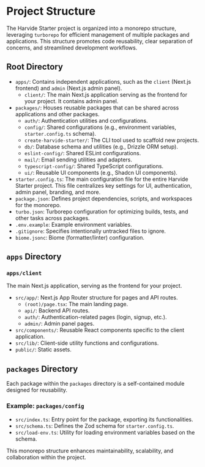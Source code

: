 # Project Structure

The Harvide Starter project is organized into a monorepo structure, leveraging `turborepo` for efficient management of multiple packages and applications. This structure promotes code reusability, clear separation of concerns, and streamlined development workflows.

## Root Directory

- `apps/`: Contains independent applications, such as the `client` (Next.js frontend) and `admin` (Next.js admin panel).
  - `client/`: The main Next.js application serving as the frontend for your project. It contains admin panel.
- `packages/`: Houses reusable packages that can be shared across applications and other packages.
  - `auth/`: Authentication utilities and configurations.
  - `config/`: Shared configurations (e.g., environment variables, `starter.config.ts` schema).
  - `create-harvide-starter/`: The CLI tool used to scaffold new projects.
  - `db/`: Database schema and utilities (e.g., Drizzle ORM setup).
  - `eslint-config/`: Shared ESLint configurations.
  - `mail/`: Email sending utilities and adapters.
  - `typescript-config/`: Shared TypeScript configurations.
  - `ui/`: Reusable UI components (e.g., Shadcn UI components).
- `starter.config.ts`: The main configuration file for the entire Harvide Starter project. This file centralizes key settings for UI, authentication, admin panel, branding, and more.
- `package.json`: Defines project dependencies, scripts, and workspaces for the monorepo.
- `turbo.json`: Turborepo configuration for optimizing builds, tests, and other tasks across packages.
- `.env.example`: Example environment variables.
- `.gitignore`: Specifies intentionally untracked files to ignore.
- `biome.jsonc`: Biome (formatter/linter) configuration.

## `apps` Directory

### `apps/client`

The main Next.js application, serving as the frontend for your project.

- `src/app/`: Next.js App Router structure for pages and API routes.
  - `(root)/page.tsx`: The main landing page.
  - `api/`: Backend API routes.
  - `auth/`: Authentication-related pages (login, signup, etc.).
  - `admin/`: Admin panel pages.
- `src/components/`: Reusable React components specific to the client application.
- `src/lib/`: Client-side utility functions and configurations.
- `public/`: Static assets.

## `packages` Directory

Each package within the `packages` directory is a self-contained module designed for reusability.

### Example: `packages/config`

- `src/index.ts`: Entry point for the package, exporting its functionalities.
- `src/schema.ts`: Defines the Zod schema for `starter.config.ts`.
- `src/load-env.ts`: Utility for loading environment variables based on the schema.

This monorepo structure enhances maintainability, scalability, and collaboration within the project.
